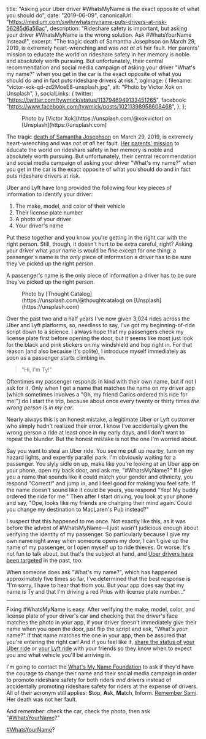   title:
    "Asking your Uber driver #WhatsMyName is the exact opposite of what you should do",
  date: "2019-06-09",
  canonicalUrl:
    "https://medium.com/swlh/whatsmyname-puts-drivers-at-risk-56285d6a56ac",
  description:
    "Rideshare safety is important, but asking your driver #WhatsMyName is the wrong solution. Ask #WhatsYourName instead!",
  excerpt:
    "The tragic death of Samantha Josephson on March 29, 2019, is extremely heart-wrenching and was _not at all_ her fault. Her parents' mission to educate the world on rideshare safety in her memory is noble and absolutely worth pursuing. But unfortunately, their central recommendation and social media campaign of asking your driver \"What's my name?\" when you get in the car is the exact opposite of what you should do and in fact puts rideshare drivers at risk.",
  ogImage: {
    filename: "victor-xok-qd-zd2MoeE8-unsplash.jpg",
    alt: "Photo by Victor Xok on Unsplash",
  },
  socialLinks: {
    twitter: "https://twitter.com/tywmick/status/1137946949133451265",
    facebook: "https://www.facebook.com/tywmick/posts/10211398958608468",
  },
};

<Figure className="full-width mt-2 mb-4">
  <FigureImage
    src="/images/victor-xok-qd-zd2MoeE8-unsplash.jpg"
    dimensions={{ width: 2000, height: 1250 }}
    className="d-block mx-auto"
    maxWidth={1192}
    priority
  />
  <FigureCaption className="sans-serif text-center">
    Photo by [Victor Xok](https://unsplash.com/@xokvictor) on
    [Unsplash](https://unsplash.com)
  </FigureCaption>
</Figure>

The tragic
[death of Samantha Josephson](https://www.cnn.com/2019/03/30/us/south-carolina-missing-college-student/index.html)
on March 29, 2019, is extremely heart-wrenching and was _not at all_ her fault.
[Her parents' mission](https://www.whatsmyname.org/) to educate the world on
rideshare safety in her memory is noble and absolutely worth pursuing. But
unfortunately, their central recommendation and social media campaign of asking
your driver "What's my name?" when you get in the car is the exact opposite of
what you should do and in fact puts rideshare drivers at risk.

Uber and Lyft have long provided the following four key pieces of information to
identify your driver:

1. The make, model, and color of their vehicle
2. Their license plate number
3. A photo of your driver
4. Your driver's name

Put these together and you know you're getting in the right car with the right
person. Still, though, it doesn't hurt to be extra careful, right? Asking your
driver what _your_ name is would be fine except for one thing: a passenger's
name is the _only_ piece of information a driver has to be sure they've picked
up the right person.

<PullQuote>
  A passenger's name is the only piece of information a driver has to be sure
  they've picked up the right person.
</PullQuote>

<Figure className="full-width mt-2 mb-4">
  <FigureImage
    src="/images/thought-catalog-x5GdvJ-taiQ-unsplash.jpg"
    dimensions={{ width: 1000, height: 666 }}
    className="d-block mx-auto"
    maxWidth={506}
  />
  <FigureCaption className="sans-serif text-center">
    Photo by [Thought Catalog](https://unsplash.com/@thoughtcatalog) on
    [Unsplash](https://unsplash.com)
  </FigureCaption>
</Figure>

Over the past two and a half years I've now given 3,024 rides across the Uber
and Lyft platforms, so, needless to say, I've got my beginning-of-ride script
down to a science. I always hope that my passengers check my license plate first
before opening the door, but it seems like most just look for the black and pink
stickers on my windshield and hop right in. For that reason (and also because
it's polite), I introduce myself immediately as soon as a passenger starts
climbing in.

> "Hi, I'm Ty!"

Oftentimes my passenger responds in kind with their own name, but if not I ask
for it. Only when I get a name that matches the name on my driver app (which
sometimes involves a "Oh, my friend Carlos ordered this ride for me!") do I
start the trip, because about once every twenty or thirty times _the wrong
person is in my car_.

Nearly always this is an honest mistake, a legitimate Uber or Lyft customer who
simply hadn't realized their error. I know I've accidentally given the wrong
person a ride at least once in my early days, and I don't want to repeat the
blunder. But the honest mistake is not the one I'm worried about.

Say you want to steal an Uber ride. You see me pull up nearby, turn on my hazard
lights, and expertly parallel park. I'm obviously waiting for a passenger. You
slyly sidle on up, make like you're looking at an Uber app on your phone, open
my back door, and ask me, "#WhatsMyName?" If I give you a name that sounds like
it could match your gender and ethnicity, you respond "Correct!" and jump in,
and I feel good for making you feel safe. If the name doesn't sound like it
could be yours, you respond "Yep! My buddy ordered the ride for me." Then after
I start driving, you look at your phone and say, "Ope, looks like my friends are
changing their mind again. Could you change my destination to MacLaren's Pub
instead?"

I suspect that this happened to me once. Not exactly like this, as it was before
the advent of #WhatsMyName—I just wasn't judicious enough about verifying the
identity of my passenger. So particularly because I give my own name right away
when someone opens my door, I can't give up the name of my passenger, or I open
myself up to ride thieves. Or worse. It's not fun to talk about, but that's the
subject at hand, and
[Uber drivers have been targeted](https://www.google.com/search?q=uber+driver+killed)
in the past, too.

When someone does ask "What's my name?", which has happened approximately five
times so far, I've determined that the best response is "I'm sorry, I have to
hear that from you. But _your_ app does say that my name is Ty and that I'm
driving a red Prius with license plate number…"

---

Fixing #WhatsMyName is easy. After verifying the make, model, color, and license
plate of your driver's car and checking that the driver's face matches the photo
in your app, if your driver doesn't immediately give their name when you open
the door, just flip the script and ask, "What's _your_ name?" If that name
matches the one in your app, then be assured that you're entering the right car!
And if you feel like it,
[share the status of your Uber ride](https://www.uber.com/ride/how-uber-works/share-status/)
or [your Lyft ride](https://blog.lyft.com/posts/shareroute) with your friends so
they know when to expect you and what vehicle you'll be arriving in.

I'm going to contact the
[What's My Name Foundation](https://www.whatsmyname.org/) to ask if they'd have
the courage to change their name and their social media campaign in order to
promote rideshare safety for both riders _and_ drivers instead of accidentally
promoting rideshare safety for riders at the expense of drivers. All of their
acronym still applies: **S**top, **A**sk, **M**atch, **I**nform.
[Remember Sami](https://www.whatsmyname.org/#comp-jvejc3r3). Her death was not
her fault.

And remember: check the car, check the photo, then ask
"[#WhatsYourName](https://clicktotweet.com/63eea)?"

<PullQuote>[#WhatsYourName](https://clicktotweet.com/63eea)?</PullQuote>

<!--
Explicit wrapper export shouldn't be necessary, but when using MDX files as
Next.js pages, the [wrapper component][1] doesn't receive [`layoutProps`][2] as
it should. Perhaps this will be fixed in future versions of MDX and/or
@next/mdx?

[1]: https://mdxjs.com/getting-started#using-the-wrapper
[2]: https://mdxjs.com/advanced/components#layout-props
-->

